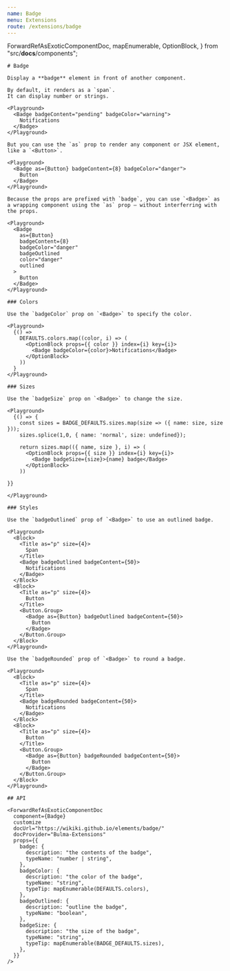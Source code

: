 ```yaml
---
name: Badge
menu: Extensions
route: /extensions/badge
---
```



  ForwardRefAsExoticComponentDoc,
  mapEnumerable,
  OptionBlock,
} from "src/__docs__/components";

```
# Badge

Display a **badge** element in front of another component.

By default, it renders as a `span`.
It can display number or strings.

<Playground>
  <Badge badgeContent="pending" badgeColor="warning">
    Notifications
  </Badge>
</Playground>

But you can use the `as` prop to render any component or JSX element, like a `<Button>`.

<Playground>
  <Badge as={Button} badgeContent={8} badgeColor="danger">
    Button
  </Badge>
</Playground>

Because the props are prefixed with `badge`, you can use `<Badge>` as a wrapping component using the `as` prop – without interferring with the props.

<Playground>
  <Badge
    as={Button}
    badgeContent={8}
    badgeColor="danger"
    badgeOutlined
    color="danger"
    outlined
  >
    Button
  </Badge>
</Playground>

### Colors

Use the `badgeColor` prop on `<Badge>` to specify the color.

<Playground>
  {() =>
    DEFAULTS.colors.map((color, i) => (
      <OptionBlock props={{ color }} index={i} key={i}>
        <Badge badgeColor={color}>Notifications</Badge>
      </OptionBlock>
    ))
  }
</Playground>

### Sizes

Use the `badgeSize` prop on `<Badge>` to change the size.

<Playground>
  {() => {
    const sizes = BADGE_DEFAULTS.sizes.map(size => ({ name: size, size }));
    sizes.splice(1,0, { name: 'normal', size: undefined});

    return sizes.map(({ name, size }, i) => (
      <OptionBlock props={{ size }} index={i} key={i}>
        <Badge badgeSize={size}>{name} badge</Badge>
      </OptionBlock>
    ))

}}

</Playground>

### Styles

Use the `badgeOutlined` prop of `<Badge>` to use an outlined badge.

<Playground>
  <Block>
    <Title as="p" size={4}>
      Span
    </Title>
    <Badge badgeOutlined badgeContent={50}>
      Notifications
    </Badge>
  </Block>
  <Block>
    <Title as="p" size={4}>
      Button
    </Title>
    <Button.Group>
      <Badge as={Button} badgeOutlined badgeContent={50}>
        Button
      </Badge>
    </Button.Group>
  </Block>
</Playground>

Use the `badgeRounded` prop of `<Badge>` to round a badge.

<Playground>
  <Block>
    <Title as="p" size={4}>
      Span
    </Title>
    <Badge badgeRounded badgeContent={50}>
      Notifications
    </Badge>
  </Block>
  <Block>
    <Title as="p" size={4}>
      Button
    </Title>
    <Button.Group>
      <Badge as={Button} badgeRounded badgeContent={50}>
        Button
      </Badge>
    </Button.Group>
  </Block>
</Playground>

## API

<ForwardRefAsExoticComponentDoc
  component={Badge}
  customize
  docUrl="https://wikiki.github.io/elements/badge/"
  docProvider="Bulma-Extensions"
  props={{
    badge: {
      description: "the contents of the badge",
      typeName: "number | string",
    },
    badgeColor: {
      description: "the color of the badge",
      typeName: "string",
      typeTip: mapEnumerable(DEFAULTS.colors),
    },
    badgeOutlined: {
      description: "outline the badge",
      typeName: "boolean",
    },
    badgeSize: {
      description: "the size of the badge",
      typeName: "string",
      typeTip: mapEnumerable(BADGE_DEFAULTS.sizes),
    },
  }}
/>
```
